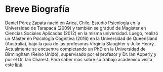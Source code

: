 # Breve Biografía {-}

Daniel Pérez Zapata nació en Arica, Chile. Estudió Psicología en la Universidad de Tarapacá (2009) y también se graduó de Magister en Ciencias Sociales Aplicadas (2012) en la misma universidad. Luego, realizó un Máster en Psicología Cognitiva (2016) en la Universidad de Queensland (Australia), bajo la guía de las profesoras Virginia Slaughter y Julie Henry. Actualmente se encuentra completando un PhD en la Universidad de Birmingham (Reino Unido), supervisado por el profesor y Dr. Ian Apperly y por el Dr. Ian Charest. Para saber más sobre su trabajo académico visita este [link](https://www.danielperezzapata.com){target="_blank"}. 